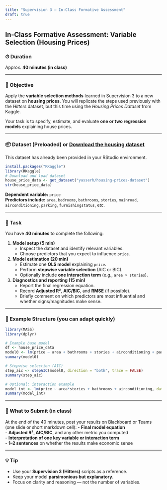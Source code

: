 ```yaml
---
title: "Supervision 3 — In-Class Formative Assessment"
draft: true
---
```


## In-Class Formative Assessment: Variable Selection (Housing Prices)

### ⏱ Duration
Approx. **40 minutes (in class)**

---

### 🎯 Objective
Apply the **variable selection methods** learned in Supervision 3 to a new dataset on **housing prices**. You will replicate the steps used previously with the *Hitters* dataset, but this time using the *Housing Prices Dataset* from Kaggle.

Your task is to specify, estimate, and evaluate **one or two regression models** explaining house prices.

---

### 📦 Dataset (Preloaded) or [Download the housing dataset](data/house_price.csv)

This dataset has already been provided in your RStudio environment.
```r
install.packages("RKaggle")
library(RKaggle)
# Download and load dataset
house_price_data <- get_dataset("yasserh/housing-prices-dataset")
str(house_price_data)

```
**Dependent variable:** `price`  
**Predictors include:** `area`, `bedrooms`, `bathrooms`, `stories`, `mainroad`, `airconditioning`, `parking`, `furnishingstatus`, etc.

---

### 🧩 Task
You have **40 minutes** to complete the following:

1. **Model setup (5 min)**  
   - Inspect the dataset and identify relevant variables.
   - Choose predictors that you expect to influence `price`.

2. **Model estimation (20 min)**  
   - Estimate one **OLS model** explaining `price`.
   - Perform **stepwise variable selection** (AIC or BIC).  
   - Optionally include **one interaction term** (e.g., `area × stories`).

3. **Diagnostics and reporting (15 min)**  
   - Report the final regression equation.
   - Record **Adjusted R²**, **AIC/BIC**, and **RMSE** (if possible).  
   - Briefly comment on which predictors are most influential and whether signs/magnitudes make sense.

---

### 🧮 Example Structure (you can adapt quickly)
```r
library(MASS)
library(dplyr)

# Example base model
df <- house_price_data
model0 <- lm(price ~ area + bathrooms + stories + airconditioning + parking, data = df)
summary(model0)

# Stepwise selection (AIC)
step_aic <- stepAIC(model0, direction = "both", trace = FALSE)
summary(step_aic)

# Optional: interaction example
model_int <- lm(price ~ area*stories + bathrooms + airconditioning, data = df)
summary(model_int)
```

---

### 🧾 What to Submit (in class)
At the end of the 40 minutes, post your results on Blackboard or Teams (one slide or short markdown cell):
- **Final model equation**  
- **Adjusted R², AIC/BIC**, and any other metric you computed  
- **Interpretation of one key variable or interaction term**  
- **1–2 sentences** on whether the results make economic sense

---

### 💡 Tip
- Use your **Supervision 3 (Hitters)** scripts as a reference.  
- Keep your model **parsimonious but explanatory**.  
- Focus on clarity and reasoning — not the number of variables.

